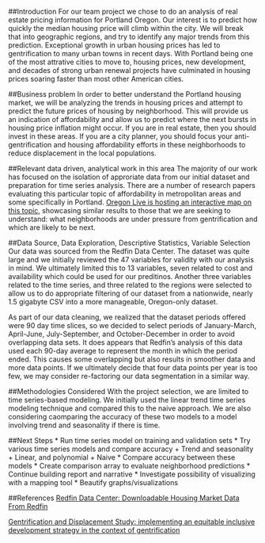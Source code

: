 

##Introduction
For our team project we chose to do an analysis of real estate pricing information for Portland Oregon. Our interest is to predict how quickly the median housing price will climb within the city. We will break that into geographic regions, and try to identify any major trends from this prediction. 
Exceptional growth in urban housing prices has led to gentrification to many urban towns in recent days. With Portland being one of the most attrative cities to move to, housing prices, new development, and decades of strong urban renewal projects have culminated in housing prices soaring faster than most other American cities. 

##Business problem
In order to better understand the Portland housing market, we will be analyzing the trends in housing prices and attempt to predict the future prices of housing by neighborhood. This will provide us an indication of affordability and allow us to predict where the next bursts in housing price inflation might occur. If you are in real estate, then you should invest in these areas. If you are a city planner, you should focus your anti-gentrification and housing affordability efforts in these neighborhoods to reduce displacement in the local populations.

##Relevant data driven, analytical work in this area
The majority of our work has focused on the isolation of approriate data from our initial dataset and preparation for time series analysis. There are a number of research papers evaluating this particular topic of affordability in metropolitan areas and some specifically in Portland. [Oregon Live is hosting an interactive map on this topic](https://projects.oregonlive.com/maps/gentrification/), showcasing similar results to those that we are seeking to understand: what neighborhoods are under pressure from gentrification and which are likely to be next. 

##Data Source, Data Exploration, Descriptive Statistics, Variable Selection
Our data was sourced from the Redfin Data Center. The dataset was quite large and we initially reviewed the 47 variables for validity with our analysis in mind. We ultimately limited this to 13 variables, seven related to cost and availability which could be used for our preditinos. Another three variables related to the time series, and three related to the regions were selected to allow us to do appropriate filtering of our dataset from a nationwide, nearly 1.5 gigabyte CSV into a more manageable, Oregon-only dataset. 

As part of our data cleaning, we realized that the dataset periods offered were 90 day time slices, so we decided to select periods of January-March, April-June, July-September, and October-December in order to avoid overlapping data sets. It does appears that Redfin's analysis of this data used each 90-day average to represent the month in which the period ended. This causes some overlapping but also results in smoother data and more data points. If we ultimately decide that four data points per year is too few, we may consider re-factoring our data segmentation in a similar way.

##Methodologies Considered
With the project selection, we are limited to time series-based modeling. We initially used the linear trend time series modeling technique and compared this to the naive approach. We are also considering caomparing the accuracy of these two models to a model involving trend and seasonality if there is time.

##Next Steps
* Run time series model on training and validation sets
* Try various time series models and compare accuracy
    + Trend and seasonality
    + Linear, and polynomial 
    + Naive
* Compare accuracy between these models
* Create comparison array to evaluate neighborhood predictions
* Continue building report and narrative
* Investigate possibility of visualizing with a mapping tool
* Beautify graphs/visualizations

##References
[Redfin Data Center: Downloadable Housing Market Data From Redfin](https://www.redfin.com/blog/data-center)

[Gentrification and Displacement Study: implementing an equitable inclusive development strategy in the context of gentrification](https://www.portlandoregon.gov/bps/article/454027)